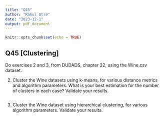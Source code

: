 ```yaml
---
title: "Q45"
author: "Rahul Atre"
date: "2023-12-1"
output: pdf_document
---
```


```r
knitr::opts_chunk$set(echo = TRUE)
```

## Q45 [Clustering]

Do exercises 2 and 3, from DUDADS, chapter 22, using the Wine.csv dataset.

2. Cluster the Wine datasets using k-means, for various distance metrics and algorithm parameters. What is your best estimation for the number of clusters in each case? Validate your results.

```R


```


3. Cluster the Wine dataset using hierarchical clustering, for various algorithm parameters. Validate your results.


```R


```
